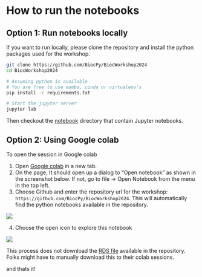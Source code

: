# How to run the notebooks

## Option 1: Run notebooks locally

If you want to run locally, please clone the repository and install the python packages used for the workshop.

```sh
git clone https://github.com/BiocPy/BiocWorkshop2024
cd BiocWorkshop2024

# Assuming python is available
# You are free to use mamba, conda or virtualenv's
pip install -r requirements.txt

# Start the jupyter server
jupyter lab
```

Then checkout the [notebook](https://github.com/BiocPy/BiocWorkshop2024/tree/master/notebook) directory that contain Jupyter notebooks.

## Option 2: Using Google colab

To open the session in Google colab

1. Open [Google colab](https://colab.research.google.com/) in a new tab.
2. On the page, It should open up a dialog to "Open notebook" as shown in the screenshot below. If not, go to file -> Open Notebook from the menu in the top left.
3. Choose Github and enter the repository url for the workshop: `https://github.com/BiocPy/BiocWorkshop2024`. This will automatically find the python notebooks available in the repository.

![](./assets/colab_session.png)

4. Choose the open icon to explore this notebook

![](./assets/colab_open_notebook.png)

:::{.callout-important}
This process does not download the [RDS file](https://github.com/BiocPy/BiocWorkshop2024/tree/master/notebook) available in the repository. Folks might have to manually download this to their colab sessions.
:::

and thats it!